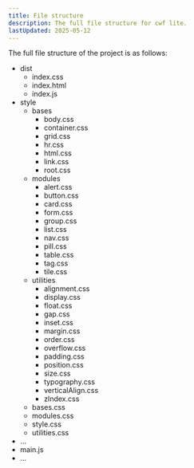 ```yaml
---
title: File structure
description: The full file structure for cwf lite.
lastUpdated: 2025-05-12
---
```



The full file structure of the project is as follows:

<FileTree>

- dist
  - index.css
  - index.html
  - index.js
- style
  - bases
    - body.css
    - container.css
    - grid.css
    - hr.css
    - html.css
    - link.css
    - root.css
  - modules
    - alert.css
    - button.css
    - card.css
    - form.css
    - group.css
    - list.css
    - nav.css
    - pill.css
    - table.css
    - tag.css
    - tile.css
  - utilities
    - alignment.css
    - display.css
    - float.css
    - gap.css
    - inset.css
    - margin.css
    - order.css
    - overflow.css
    - padding.css
    - position.css
    - size.css
    - typography.css
    - verticalAlign.css
    - zIndex.css
  - bases.css
  - modules.css
  - style.css
  - utilities.css
- ...
- main.js
- ...

</FileTree>
